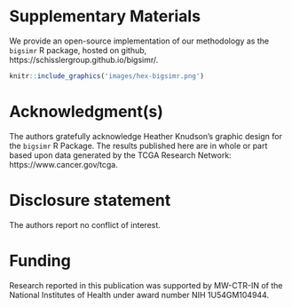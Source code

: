 # Supplementary Materials {.unnumbered #misc}

We provide an open-source implementation of our methodology as the `bigsimr` R package, hosted on github, https://schisslergroup.github.io/bigsimr/.

```r
knitr::include_graphics('images/hex-bigsimr.png')
```

# Acknowledgment(s) {.unnumbered #acknowledgments}

The authors gratefully acknowledge Heather Knudson's graphic design for the `bigsimr` R Package.
The results published here are in whole or part based upon data generated by the TCGA Research Network: https://www.cancer.gov/tcga.

# Disclosure statement {.unnumbered #coi}

The authors report no conflict of interest.

# Funding {.unnumbered #funding}

Research reported in this publication was supported by MW-CTR-IN of the National Institutes of Health under award number NIH 1U54GM104944.

<!-- 

Nomenclature/Notation

```r
all_dists <- list(
  list(dist = "beta", shape1, shape2),
  list(dist = "binom", size, prob),
  list(dist = "cauchy", location, scale),
  list(dist = "chisq", df),
  list(dist = "exp", rate),
  list(dist = "f", df1, df2),
  list(dist = "gamma", shape, rate),
  list(dist = "geom", prob),
  list(dist = "hyper", m, n, k),
  list(dist = "logis", location, scale),
  list(dist = "lnorm", meanlog, sdlog),
  list(dist = "nbinom", size, prob),
  list(dist = "norm", mean, sd),
  list(dist = "pois", lambda),
  list(dist = "t", df),
  list(dist = "unif", min, max),
  list(dist = "weibull", shape, scale),
  list(dist = "wilcox", m, n),
  list(dist = "signrank", n)
)
```

your comment -->
